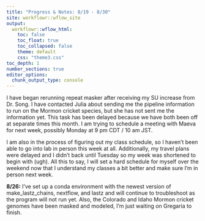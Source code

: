 ```yaml
---
title: "Progress & Notes: 8/19 - 8/30"
site: workflowr::wflow_site
output:
  workflowr::wflow_html:
    toc: false
    toc_float: true
    toc_collapsed: false
    theme: default
    css: "theme3.css"
toc_depth: 1
number_sections: true
editor_options:
  chunk_output_type: console
---
```


I have began rerunning repeat masker after receiving my SU increase from Dr. Song. I have contacted Julia about sending me the pipeline information to run on the Mormon cricket species, but she has not sent me the information yet. This task has been delayed because we have both been off at separate times this month. I am trying to schedule a meeting with Maeva for next week, possibly Monday at 9 pm CDT / 10 am JST. 

I am also in the process of figuring out my class schedule, so I haven't been able to go into lab in person this week at all. Additionally, my travel plans were delayed and I didn't back until Tuesday so my week was shortened to begin with (ugh). All this to say, I will set a hard schedule for myself over the weekend now that I understand my classes a bit better and make sure I'm in person next week. 

**8/26:** I've set up a conda environment with the newest version of make_lastz_chains, nextflow, and lastz and will continue to troubleshoot as the program will not run yet. Also, the Colorado and Idaho Mormon cricket genomes have been masked and modeled, I'm just waiting on Gregaria to finish.
